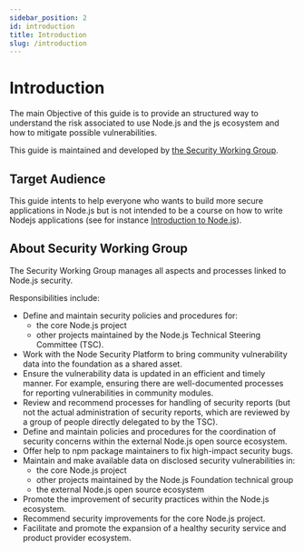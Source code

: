 ```yaml
---
sidebar_position: 2
id: introduction
title: Introduction
slug: /introduction
---
```


# Introduction


The main Objective of this guide is to provide an structured way to understand the risk associated to use Node.js and the js ecosystem and how to mitigate possible vulnerabilities.

This guide is maintained and developed by [the Security Working Group](#about-security-working-group).


## Target Audience

This guide intents to help everyone who wants to build more secure applications in Node.js but is not intended to be a course on how to write Nodejs applications (see for instance [Introduction to Node.js](https://nodejs.dev/learn)).

## About Security Working Group

The Security Working Group manages all aspects and processes linked to Node.js security.

Responsibilities include:

- Define and maintain security policies and procedures for:
    - the core Node.js project
    - other projects maintained by the Node.js Technical Steering Committee (TSC).
- Work with the Node Security Platform to bring community vulnerability data into the foundation as a shared asset.
- Ensure the vulnerability data is updated in an efficient and timely manner. For example, ensuring there are well-documented processes for reporting vulnerabilities in community modules.
- Review and recommend processes for handling of security reports (but not the actual administration of security reports, which are reviewed by a group of people directly delegated to by the TSC).
- Define and maintain policies and procedures for the coordination of security concerns within the external Node.js open source ecosystem.
- Offer help to npm package maintainers to fix high-impact security bugs.
- Maintain and make available data on disclosed security vulnerabilities in:
    - the core Node.js project
    - other projects maintained by the Node.js Foundation technical group
    - the external Node.js open source ecosystem
- Promote the improvement of security practices within the Node.js ecosystem.
- Recommend security improvements for the core Node.js project.
- Facilitate and promote the expansion of a healthy security service and product provider ecosystem.